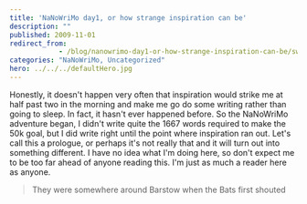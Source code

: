 ```yaml
---
title: 'NaNoWriMo day1, or how strange inspiration can be'
description: ""
published: 2009-11-01
redirect_from: 
            - /blog/nanowrimo-day1-or-how-strange-inspiration-can-be/swizec/795
categories: "NaNoWriMo, Uncategorized"
hero: ../../../defaultHero.jpg
---
```

Honestly, it doesn&#x27;t happen very often that inspiration would strike me at half past two in the morning and make me go do some writing rather than going to sleep. In fact, it hasn&#x27;t ever happened before. So the NaNoWriMo adventure began, I didn&#x27;t write quite the 1667 words required to make the 50k goal, but I did write right until the point where inspiration ran out. Let&#x27;s call this a prologue, or perhaps it&#x27;s not really that and it will turn out into something different. I have no idea what I&#x27;m doing here, so don&#x27;t expect me to be too far ahead of anyone reading this. I&#x27;m just as much a reader here as anyone.

> They were somewhere around Barstow when the Bats first shouted
